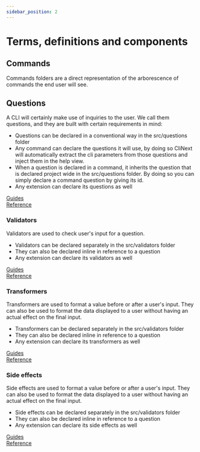 ```yaml
---
sidebar_position: 2
---
```


# Terms, definitions and components

## Commands
Commands folders are a direct representation of the arborescence of commands the end user will see.

## Questions
A CLI will certainly make use of inquiries to the user. We call them questions, and they are built with certain requirements in mind:
- Questions can be declared in a conventional way in the src/questions folder
- Any command can declare the questions it will use, by doing so CliNext will automatically extract the cli parameters from those questions and inject them in the help view.
- When a question is declared in a command, it inherits the question that is declared project wide in the src/questions folder. By doing so you can simply declare a command question by giving its id.
- Any extension can declare its questions as well

[Guides](../guides/questions/structure.mdx) <br />
[Reference](../reference/question.mdx)

### Validators
Validators are used to check user's input for a question.
- Validators can be declared separately in the src/validators folder
- They can also be declared inline in reference to a question
- Any extension can declare its validators as well

[Guides](../guides/questions/structure.mdx) <br />
[Reference](../reference/question.mdx)

### Transformers
Transformers are used to format a value before or after a user's input. They can also be used to format the data displayed to a user without having an actual effect on the final input.
- Transformers can be declared separately in the src/validators folder
- They can also be declared inline in reference to a question
- Any extension can declare its transformers as well

[Guides](../guides/questions/structure.mdx) <br />
[Reference](../reference/question.mdx)

### Side effects
Side effects are used to format a value before or after a user's input. They can also be used to format the data displayed to a user without having an actual effect on the final input.
- Side effects can be declared separately in the src/validators folder
- They can also be declared inline in reference to a question
- Any extension can declare its side effects as well

[Guides](../guides/questions/structure.mdx) <br />
[Reference](../reference/question.mdx)

